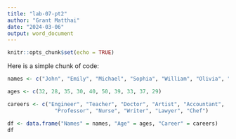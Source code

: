 ```yaml
---
title: "lab-07-pt2"
author: "Grant Matthai"
date: "2024-03-06"
output: word_document
---
```


```r
knitr::opts_chunk$set(echo = TRUE)
```

Here is a simple chunk of code: 

```r
names <- c("John", "Emily", "Michael", "Sophia", "William", "Olivia", "James", "Emma", "Benjamin", "Ava")

ages <- c(32, 28, 35, 30, 40, 50, 39, 33, 37, 29)

careers <- c("Engineer", "Teacher", "Doctor", "Artist", "Accountant", 
               "Professor", "Nurse", "Writer", "Lawyer", "Chef")

df <- data.frame("Names" = names, "Age" = ages, "Career" = careers)
df
```

